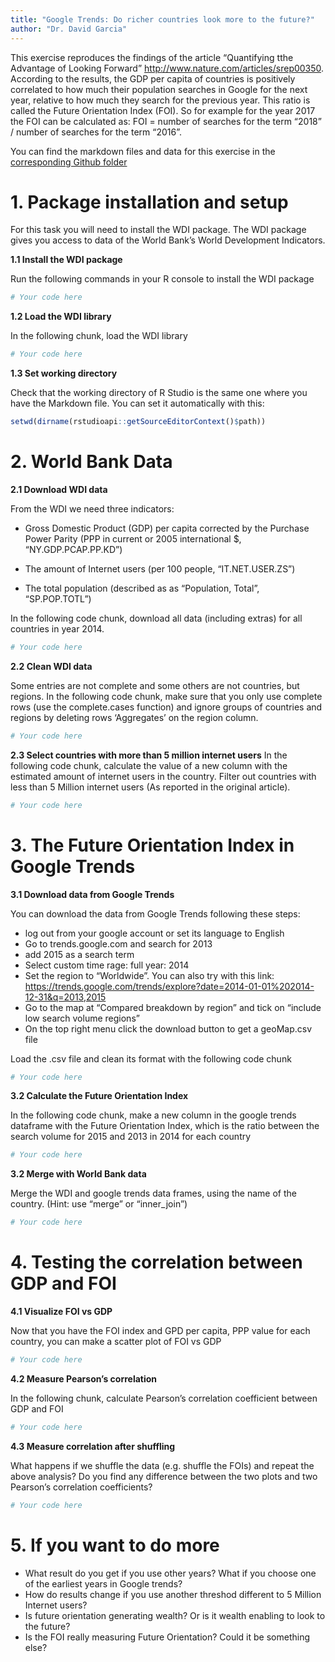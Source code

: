 ```yaml
---
title: "Google Trends: Do richer countries look more to the future?"
author: "Dr. David Garcia"
---
```


This exercise reproduces the findings of the article "Quantifying tthe Advantage of Looking Forward" <http://www.nature.com/articles/srep00350>. According to the results, the GDP per capita of countries is positively correlated to how much their population searches in Google for the next year, relative to how much they search for the previous year. This ratio is called the Future Orientation Index (FOI). So for example for the year 2017 the FOI can be calculated as: FOI = number of searches for the term "2018" / number of searches for the term "2016".

You can find the markdown files and data for this exercise in the [corresponding Github folder](https://github.com/dgarcia-eu/SocialDataScience/tree/master/1_Introduction/018_FOIExercise)

# 1. Package installation and setup

For this task you will need to install the WDI package. The WDI package gives you access to data of the World Bank's World Development Indicators.

**1.1 Install the WDI package**

Run the following commands in your R console to install the WDI package
```r
# Your code here
```

**1.2 Load the WDI library**

In the following chunk, load the WDI library
```r
# Your code here
```

**1.3 Set working directory**

Check that the working directory of R Studio is the same one where you have the Markdown file. You can set it automatically with this:
```r
setwd(dirname(rstudioapi::getSourceEditorContext()$path))
```

# 2. World Bank Data

**2.1 Download WDI data**


From the WDI we need three indicators:

- Gross Domestic Product (GDP) per capita corrected by the Purchase Power Parity (PPP in current or 2005 international $, "NY.GDP.PCAP.PP.KD")

- The amount of Internet users (per 100 people, "IT.NET.USER.ZS")

- The total population (described as as "Population, Total", "SP.POP.TOTL")

In the following code chunk, download all data (including extras) for all countries in year 2014.
```r
# Your code here
```

**2.2 Clean WDI data**

Some entries are not complete and some others are not countries, but regions. In the following code chunk, make sure that you only use complete rows (use the complete.cases function) and ignore groups of countries and regions by deleting rows 'Aggregates' on the region column.

```r
# Your code here
```


**2.3 Select countries with more than 5 million internet users**
In the following code chunk, calculate the value of a new column with the estimated amount of internet users in the country.
Filter out countries with less than 5 Million internet users (As reported in the original article).

```r
# Your code here
```

\newpage

# 3. The Future Orientation Index in Google Trends

**3.1 Download data from Google Trends**

You can download the data from Google Trends following these steps:

- log out from your google account or set its language to English
- Go to trends.google.com and search for 2013
- add 2015 as a search term
- Select custom time rage: full year: 2014
- Set the region to "Worldwide". You can also try with this link:
<https://trends.google.com/trends/explore?date=2014-01-01%202014-12-31&q=2013,2015>
- Go to the map at "Compared breakdown by region" and tick on "include low search volume regions"
- On the top right menu click the download button to get a geoMap.csv file

Load the .csv file and clean its format with the following code chunk

```r
# Your code here
```

**3.2 Calculate the Future Orientation Index**

In the following code chunk, make a new column in the google trends dataframe with the Future Orientation Index, which is the ratio between the search volume for 2015 and 2013 in 2014 for each country

```r
# Your code here
```

**3.2 Merge with World Bank data**

Merge the WDI and google trends data frames, using the name of the country. (Hint: use 
"merge" or "inner_join")
```r
# Your code here
```

# 4. Testing the correlation between GDP and FOI

**4.1 Visualize FOI vs GDP**

Now that you have the FOI index and GPD per capita, PPP value for each country, you can make a scatter plot of FOI vs GDP
```r
# Your code here
```

**4.2 Measure Pearson's correlation**

In the following chunk, calculate Pearson's correlation coefficient between GDP and FOI
```r
# Your code here
```

\newpage

**4.3 Measure correlation after shuffling**

What happens if we shuffle the data (e.g. shuffle the FOIs) and repeat the above analysis? Do you find any difference between the two plots and two Pearson's correlation coefficients?
```r
# Your code here
```


# 5. If you want to do more

- What result do you get if you use other years? What if you choose one of the earliest years in Google trends?
- How do results change if you use another threshod different to 5 Million Internet users?
- Is future orientation generating wealth? Or is it wealth enabling to look to the future?
- Is the FOI really measuring Future Orientation? Could it be something else?